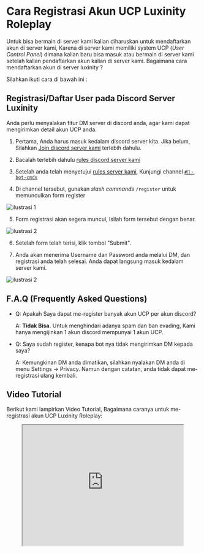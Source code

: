 
# Cara Registrasi Akun UCP Luxinity Roleplay

Untuk bisa bermain di server kami kalian diharuskan untuk mendaftarkan akun di server kami, Karena di server kami memiliki system UCP (_User Control Panel_) dimana kalian baru bisa masuk atau bermain di server kami setelah kalian pendaftarkan akun kalian di server kami. Bagaimana cara mendaftarkan akun di server luxinity ?

Silahkan ikuti cara di bawah ini :

## Registrasi/Daftar User pada Discord Server Luxinity

<Callout emoji="💡">
  Anda perlu menyalakan fitur DM server di discord anda, agar kami dapat
  mengirimkan detail akun UCP anda.
</Callout>

1. Pertama, Anda harus masuk kedalam discord server kita. Jika belum, Silahkan [Join discord server kami](https://discord.gg/sCJj8JUrNd) terlebih dahulu.

2. Bacalah terlebih dahulu [rules discord server kami](https://discord.com/channels/812150001089118210/850304670966743050)

3. Setelah anda telah menyetujui [rules server kami](https://discord.com/channels/812150001089118210/850304670966743050/971799833734156291), Kunjungi channel [`#🤖・bot-cmds`](https://discord.com/channels/812150001089118210/913703387952984084)

4. Di channel tersebut, gunakan _slash commands_ `/register` untuk memunculkan form register

![ilustrasi 1](https://files.catbox.moe/q2r459.png)

5. Form registrasi akan segera muncul, Isilah form tersebut dengan benar.

![ilustrasi 2](https://files.catbox.moe/0xp2yq.png)

6. Setelah form telah terisi, klik tombol "Submit".

7. Anda akan menerima Username dan Password anda melalui DM, dan registrasi anda telah selesai. Anda dapat langsung masuk kedalam server kami.

![ilustrasi 2](https://files.catbox.moe/eancru.png)

## F.A.Q (Frequently Asked Questions)

- Q: Apakah Saya dapat me-register banyak akun UCP per akun discord?

  A: **Tidak Bisa.** Untuk menghindari adanya spam dan ban evading, Kami hanya mengijinkan 1 akun discord mempunyai 1 akun UCP.

- Q: Saya sudah register, kenapa bot nya tidak mengirimkan DM kepada saya?

  A: Kemungkinan DM anda dimatikan, silahkan nyalakan DM anda di menu Settings -> Privacy. Namun dengan catatan, anda tidak dapat me-registrasi ulang kembali.

## Video Tutorial

Berikut kami lampirkan Video Tutorial, Bagaimana caranya untuk me-registrasi akun UCP Luxinity Roleplay:

<center>
  <iframe
    width="420"
    height="315"
    src="https://www.youtube.com/embed/EJDPifev-tQ"
  ></iframe>
</center>
